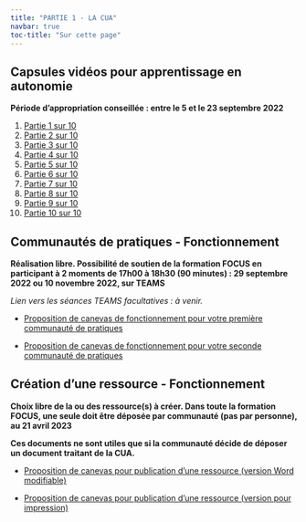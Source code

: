 ```yaml
---
title: "PARTIE 1 - LA CUA"
navbar: true
toc-title: "Sur cette page"
---
```


## Capsules vidéos pour apprentissage en autonomie

**Période d'appropriation conseillée : entre le 5 et le 23 septembre 2022**

1. [Partie 1 sur 10](https://tube.switch.ch/videos/tfxAOO9T03)
1. [Partie 2 sur 10](https://tube.switch.ch/videos/kIqP6BFRSY)
1. [Partie 3 sur 10](https://tube.switch.ch/videos/VyJfZl85kY)
1. [Partie 4 sur 10](https://tube.switch.ch/videos/pVllgzAsms)
1. [Partie 5 sur 10](https://tube.switch.ch/videos/kdIsvXN7Sb)
1. [Partie 6 sur 10](https://tube.switch.ch/videos/gK7tHrnOiU)
1. [Partie 7 sur 10](https://tube.switch.ch/videos/2BVf1Sq7mL)
1. [Partie 8 sur 10](https://tube.switch.ch/videos/CwSrgb46iA)
1. [Partie 9 sur 10](https://tube.switch.ch/videos/JCKhgsYfiG)
1. [Partie 10 sur 10](https://tube.switch.ch/videos/kmKjTAVCHh)

## Communautés de pratiques - Fonctionnement

**Réalisation libre. Possibilité de soutien de la formation FOCUS en participant à 2 moments de 17h00 à 18h30 (90 minutes) : 29 septembre 2022 ou 10 novembre 2022, sur TEAMS**

*Lien vers les séances TEAMS facultatives : à venir.*

- [Proposition de canevas de fonctionnement pour votre première communauté de pratiques](https://hepvsch-my.sharepoint.com/:b:/g/personal/nicolas_bressoud_hepvs_ch/EftcC1eqw6BNuIAmS8G_NVgBqSyeHRnH_ecrguKng6RIvA?e=LuC4Pm)

- [Proposition de canevas de fonctionnement pour votre seconde communauté de pratiques](https://hepvsch-my.sharepoint.com/:b:/g/personal/nicolas_bressoud_hepvs_ch/ETqmZOBzMcBFtazeVbYISAIBVXMrIJYDGb5bJNzEHeRvew?e=lygD0k)

## Création d'une ressource - Fonctionnement

**Choix libre de la ou des ressource(s) à créer. Dans toute la formation FOCUS, une seule doit être déposée par communauté (pas par personne), au 21 avril 2023**

**Ces documents ne sont utiles que si la communauté décide de déposer un document traitant de la CUA.**

- [Proposition de canevas pour publication d'une ressource (version Word modifiable)](https://hepvsch-my.sharepoint.com/:w:/g/personal/nicolas_bressoud_hepvs_ch/EWcVTfpkc8ZKt-cmGJ9WgcQBOzHcks_cx1ErWW1pe6DZOg?e=qFeMzl)

- [Proposition de canevas pour publication d'une ressource (version pour impression)](https://hepvsch-my.sharepoint.com/:b:/g/personal/nicolas_bressoud_hepvs_ch/ETqg_-PF3j5PmM6jpslSrdUBZoi1-6A1gMESxUkPCMUyCA?e=PqfyAW)
